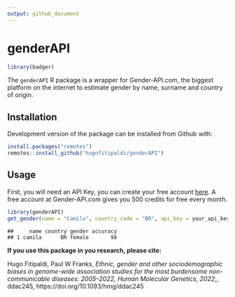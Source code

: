 ```yaml
---
output: github_document
---
```


# genderAPI

```r
library(badger)
```

<!-- badges: start --->

<!-- [![CRAN\_Status\_Badge](https://www.r-pkg.org/badges/version/covidsymptom)](https://cran.r-project.org/package=covidsymptom) -->
<!-- ![CRAN\Download\_Badge](https://cranlogs.r-pkg.org/badges/grand-total/covidsymptom) -->
<!-- `r badge_devel("csss-resultat/covidsymptom", "blue")` -->
<!-- `r badge_lifecycle("experimental", "orange")` -->
<!-- `r badge_last_commit("csss-resultat/covidsymptom")` -->

<!-- badges: end -->

<!-- ```{r, include = FALSE} -->
<!-- knitr::opts_chunk$set( -->
<!--   collapse = TRUE, -->
<!--   comment = "#>", -->
<!--   fig.path = "man/figures/README-", -->
<!--   out.width = "100%" -->
<!-- ) -->
<!-- ``` -->


The `genderAPI` R package is a wrapper for Gender-API.com, the biggest platform on the internet to estimate gender by name, surname and country of origin. 


## Installation

Development version of the package can be installed from Github with:

``` r
install.packages("remotes")
remotes::install_github("hugofitipaldi/genderAPI")
```
## Usage

First, you will need an API Key, you can create your free account [here](https://gender-api.com/en/). A free account at Gender-API.com gives you 500 credits for free every month.

```r
library(genderAPI)
get_gender(name = "Camila", country_code = "BR", api_key = your_api_key)

```

```
##     name country gender accuracy
## 1 camila      BR female       98
```

**If you use this package in you research, please cite:**

Hugo Fitipaldi, Paul W Franks, *Ethnic, gender and other sociodemographic biases in genome-wide association studies for the most burdensome non-communicable diseases: 2005–2022, Human Molecular Genetics, 2022*;, ddac245, https://doi.org/10.1093/hmg/ddac245


